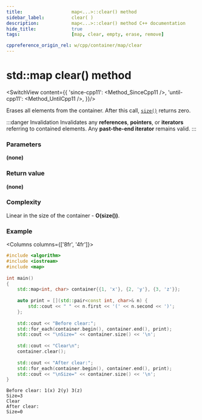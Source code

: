 ```yaml
---
title:					map<...>::clear() method
sidebar_label:			clear( )
description:			map<...>::clear() method C++ documentation
hide_title:				true
tags:					[map, clear, empty, erase, remove]

cppreference_origin_rel: w/cpp/container/map/clear
---
```



<!----------------- Codes ---------------------->

<!-- clear() -->

# std::map clear() method

<SwitchView content={{
	'since-cpp11': <Method_SinceCpp11 />,
	'until-cpp11': <Method_UntilCpp11 />,
}}/>

Erases all elements from the container. After this call, [`size()`](/docs/std/containers/maps/map/size) returns zero.

:::danger Invalidation
Invalidates any **references**, **pointers**, or **iterators** referring to contained elements.
Any **past-the-end iterator** remains valid.
:::

### Parameters

**(none)**

### Return value

**(none)**

### Complexity

Linear in the size of the container - **O(size())**.

### Example

<Columns columns={['8fr', '4fr']}>
<div>

```cpp
#include <algorithm>
#include <iostream>
#include <map>
 
int main()
{
    std::map<int, char> container{{1, 'x'}, {2, 'y'}, {3, 'z'}};
 
    auto print = [](std::pair<const int, char>& n) { 
        std::cout << " " << n.first << '(' << n.second << ')'; 
    };
 
    std::cout << "Before clear:";
    std::for_each(container.begin(), container.end(), print);
    std::cout << "\nSize=" << container.size() << '\n';
 
    std::cout << "Clear\n";
    container.clear();
 
    std::cout << "After clear:";
    std::for_each(container.begin(), container.end(), print);
    std::cout << "\nSize=" << container.size() << '\n';
}
```

</div>
<div>

```plaintext title="Output"
Before clear: 1(x) 2(y) 3(z)
Size=3
Clear
After clear:
Size=0
```

</div>
</Columns>
